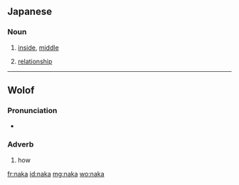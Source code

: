 ==Japanese==

===Noun===
{{ja-noun|r|hira=なか}}

# {{ja-def|中}} [[inside]], [[middle]]
#{{ja-def|仲}} [[relationship]]

----

==Wolof==

===Pronunciation===
* {{audio|Wo-naka.ogg|Audio}}

===Adverb===
{{head|wo|adverb}}

# how

[[fr:naka]]
[[id:naka]]
[[mg:naka]]
[[wo:naka]]